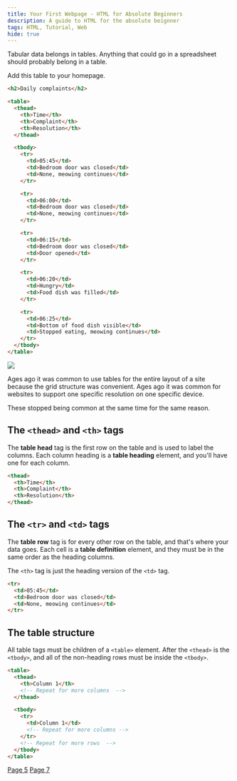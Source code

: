 ```yaml
---
title: Your First Webpage - HTML for Absolute Beginners
description: A guide to HTML for the absolute beignner
tags: HTML, Tutorial, Web
hide: true
---
```


Tabular data belongs in tables. Anything that could go in a spreadsheet should probably belong in a table.

Add this table to your homepage.

```html numbered
<h2>Daily complaints</h2>

<table>
  <thead>
    <th>Time</th>
    <th>Complaint</th>
    <th>Resolution</th>
  </thead>

  <tbody>
    <tr>
      <td>05:45</td>
      <td>Bedroom door was closed</td>
      <td>None, meowing continues</td>
    </tr>

    <tr>
      <td>06:00</td>
      <td>Bedroom door was closed</td>
      <td>None, meowing continues</td>
    </tr>

    <tr>
      <td>06:15</td>
      <td>Bedroom door was closed</td>
      <td>Door opened</td>
    </tr>

    <tr>
      <td>06:20</td>
      <td>Hungry</td>
      <td>Food dish was filled</td>
    </tr>

    <tr>
      <td>06:25</td>
      <td>Bottom of food dish visible</td>
      <td>Stopped eating, meowing continues</td>
    </tr>
  </tbody>
</table>
```

![](/images/html-for-beginners-06_2021-07-08-15-21-38.png)

<SideNote>

Ages ago it was common to use tables for the
entire layout of a site because the grid
structure was convenient. Ages ago it was common
for websites to support one specific resolution
on one specific device.

These stopped being
common at the same time for the same reason.

</SideNote>

## The `<thead>` and `<th>` tags

The **table head** tag is the first row on the table and is used to label the columns. Each column heading is a **table heading** element, and you'll have one for each column.

```html numbered
<thead>
  <th>Time</th>
  <th>Complaint</th>
  <th>Resolution</th>
</thead>
```

## The `<tr>` and `<td>` tags

The **table row** tag is for every other row on the table, and that's where your data goes. Each cell is a **table definition** element, and they must be in the same order as the heading columns.

The `<th>` tag is just the heading version of the `<td>` tag.

```html numbered
<tr>
  <td>05:45</td>
  <td>Bedroom door was closed</td>
  <td>None, meowing continues</td>
</tr>
```

## The table structure

All table tags must be children of a `<table>` element. After the `<thead>` is the `<tbody>`, and all of the non-heading rows must be inside the `<tbody>`.

```html numbered
<table>
  <thead>
    <th>Column 1</th>
    <!-- Repeat for more columns  -->
  </thead>

  <tbody>
    <tr>
      <td>Column 1</td>
      <!-- Repeat for more columns -->
    </tr>
    <!-- Repeat for more rows  -->
  </tbody>
</table>
```

[Page 5](./html-for-beginners-05)
[Page 7](./html-for-beginners-07)
